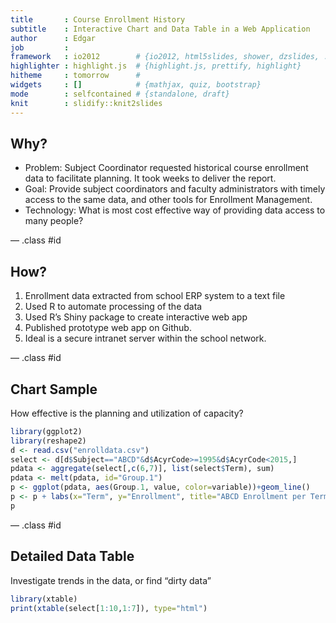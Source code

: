 ```yaml
---
title       : Course Enrollment History
subtitle    : Interactive Chart and Data Table in a Web Application
author      : Edgar
job         : 
framework   : io2012        # {io2012, html5slides, shower, dzslides, ...}
highlighter : highlight.js  # {highlight.js, prettify, highlight}
hitheme     : tomorrow      # 
widgets     : []            # {mathjax, quiz, bootstrap}
mode        : selfcontained # {standalone, draft}
knit        : slidify::knit2slides
---
```


## Why?

- Problem: Subject Coordinator requested historical course enrollment data to facilitate planning. It took weeks to deliver the report.
- Goal: Provide subject coordinators and faculty administrators with timely access to the same data, and other tools for Enrollment Management.
- Technology: What is most cost effective way of providing data access to many people?

--- .class #id 

## How?

1. Enrollment data extracted from school ERP system to a text file
2. Used R to automate processing of the data
3. Used R's Shiny package to create interactive web app
4. Published prototype web app on Github. 
5. Ideal is a secure intranet server within the school network.

--- .class #id

## Chart Sample
How effective is the planning and utilization of capacity?
```r
library(ggplot2)
library(reshape2)
d <- read.csv("enrolldata.csv")
select <- d[d$Subject=="ABCD"&d$AcyrCode>=1995&d$AcyrCode<2015,]
pdata <- aggregate(select[,c(6,7)], list(select$Term), sum)
pdata <- melt(pdata, id="Group.1")
p <- ggplot(pdata, aes(Group.1, value, color=variable))+geom_line()
p <- p + labs(x="Term", y="Enrollment", title="ABCD Enrollment per Term, Academic Years 1995-2015")
p
```

--- .class #id

## Detailed Data Table
Investigate trends in the data, or find "dirty data"
```r
library(xtable)
print(xtable(select[1:10,1:7]), type="html")
```
